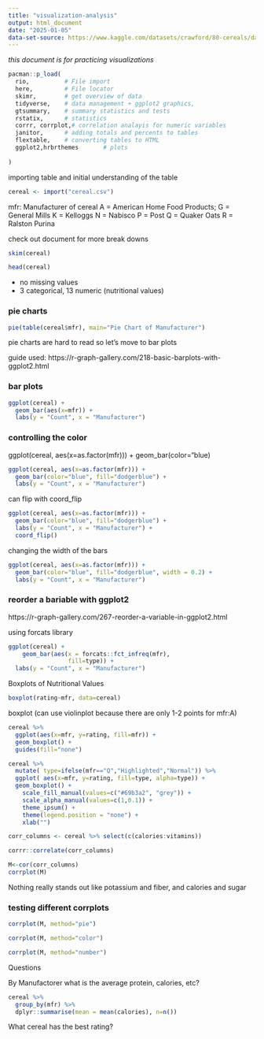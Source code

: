 ```yaml
---
title: "visualization-analysis"
output: html_document
date: "2025-01-05"
data-set-source: https://www.kaggle.com/datasets/crawford/80-cereals/data
---
```


*this document is for practicing visualizations*

```r
pacman::p_load(
  rio,          # File import
  here,         # File locator
  skimr,        # get overview of data
  tidyverse,    # data management + ggplot2 graphics, 
  gtsummary,    # summary statistics and tests
  rstatix,      # statistics
  corrr, corrplot,# correlation analayis for numeric variables
  janitor,      # adding totals and percents to tables
  flextable,    # converting tables to HTML
  ggplot2,hrbrthemes       # plots
  
)
```

importing table and initial understanding of the table

```r
cereal <- import("cereal.csv") 
```

mfr: Manufacturer of cereal
    A = American Home Food Products;
    G = General Mills
    K = Kelloggs
    N = Nabisco
    P = Post
    Q = Quaker Oats
    R = Ralston Purina 

check out document for more break downs


```r
skim(cereal)
```
```r
head(cereal)
```
- no missing values
- 3 categorical, 13 numeric (nutritional values)

### pie charts

```r
pie(table(cereal$mfr), main="Pie Chart of Manufacturer")
```

pie charts are hard to read so let's move to bar plots

guide used: https://r-graph-gallery.com/218-basic-barplots-with-ggplot2.html

### bar plots

```r
ggplot(cereal) +
  geom_bar(aes(x=mfr)) +
  labs(y = "Count", x = "Manufacturer")
```

### controlling the color 

ggplot(cereal, aes(x=as.factor(mfr))) +
geom_bar(color="blue)

```r
ggplot(cereal, aes(x=as.factor(mfr))) + 
  geom_bar(color="blue", fill="dodgerblue") + 
  labs(y = "Count", x = "Manufacturer")
```

can flip with coord_flip

```r
ggplot(cereal, aes(x=as.factor(mfr))) + 
  geom_bar(color="blue", fill="dodgerblue") + 
  labs(y = "Count", x = "Manufacturer") +
  coord_flip()
```
changing the width of the bars

```r
ggplot(cereal, aes(x=as.factor(mfr))) + 
  geom_bar(color="blue", fill="dodgerblue", width = 0.2) + 
  labs(y = "Count", x = "Manufacturer") 
```

### reorder a bariable with ggplot2
https://r-graph-gallery.com/267-reorder-a-variable-in-ggplot2.html

using forcats library

```r
ggplot(cereal) +
    geom_bar(aes(x = forcats::fct_infreq(mfr),
                 fill=type)) + 
  labs(y = "Count", x = "Manufacturer") 
```

Boxplots of Nutritional Values

```r
boxplot(rating~mfr, data=cereal)
```

boxplot (can use violinplot because there are only 1-2 points for mfr:A)

```r
cereal %>% 
  ggplot(aes(x=mfr, y=rating, fill=mfr)) +
  geom_boxplot() +
  guides(fill="none")
```

```r
cereal %>% 
  mutate( type=ifelse(mfr=="Q","Highlighted","Normal")) %>% 
  ggplot( aes(x=mfr, y=rating, fill=type, alpha=type)) + 
  geom_boxplot() +
    scale_fill_manual(values=c("#69b3a2", "grey")) +
    scale_alpha_manual(values=c(1,0.1)) +
    theme_ipsum() +
    theme(legend.position = "none") +
    xlab("")
```

```r
corr_columns <- cereal %>% select(c(calories:vitamins))

corrr::correlate(corr_columns)
```


```r
M<-cor(corr_columns)
corrplot(M)
```
Nothing really stands out like potassium and fiber, and calories and sugar

### testing different corrplots
```r
corrplot(M, method="pie")
```


```r
corrplot(M, method="color")
```

```r
corrplot(M, method="number")
```






Questions

By Manufactorer what is the average protein, calories, etc?

```r
cereal %>% 
  group_by(mfr) %>% 
  dplyr::summarise(mean = mean(calories), n=n())
```






What cereal has the best rating?







